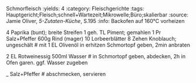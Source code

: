 Schmorfleisch
:yields: 4
:category: Fleischgerichte
:tags: Hauptgericht;Fleisch;schnell+Wartezeit;Mikrowelle;Büro;skalierbar
:source: Jamie Oliver, _5-Zutaten-Küche_, S.195
:info: Backofen auf 160°C vorheizen

4 Paprika (bunt); breite Streifen
1 geh. TL Piment; gemahlen
1 Pr Salz+Pfeffer
600g Rind (mager)
10 Lorbeerblätter
8 Zehen Knoblauch; ungeschält
# mit 1 EL Olivenöl in erhitzen Schmortopf geben, 2min anbraten

2 EL Rotweinessig
500ml Wasser
# in Schmortopf geben, abdecken, 2h in Ofen garen.
  ggf. Wasser zugeben

_ Salz+Pfeffer
# abschmecken, servieren






